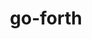 ---
type: "project"
title: "go-forth"
description: "A template for building static sites with Go"
link: "https://github.com/iamseeley/go-forth"
---